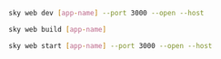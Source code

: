 ```sh
sky web dev [app-name] --port 3000 --open --host
```

```sh
sky web build [app-name]
```

```sh
sky web start [app-name] --port 3000 --open --host
```
